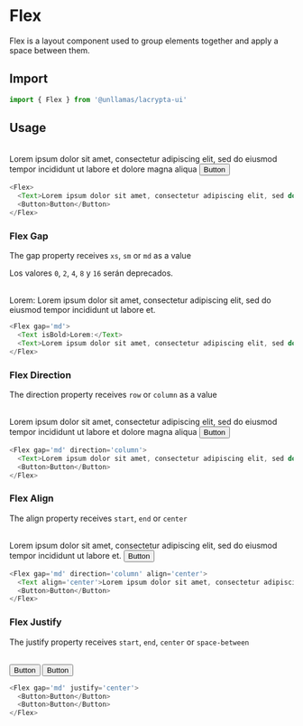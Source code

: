 
# Flex

Flex is a layout component used to group elements together and apply a space between them.

## Import 

```js
import { Flex } from '@unllamas/lacrypta-ui'
```

## Usage

<br />

<Card variant='outline' spacing={4}>
  <Container size='sm'>
    <Flex>
      <Text>Lorem ipsum dolor sit amet, consectetur adipiscing elit, sed do eiusmod tempor incididunt ut labore et dolore magna aliqua</Text>
      <Button>Button</Button>
    </Flex>
  </Container>
</Card>

```js
<Flex>
  <Text>Lorem ipsum dolor sit amet, consectetur adipiscing elit, sed do eiusmod tempor incididunt ut labore et dolore magna aliqua</Text>
  <Button>Button</Button>
</Flex>
```

### Flex Gap

The gap property receives `xs`, `sm` or `md` as a value

<Callout type="warning">Los valores `0`, `2`, `4`, `8` y `16` serán deprecados.</Callout>

<br />

<Card variant='outline' spacing={4}>
  <Container size='sm'>
    <Flex gap='md'>
      <Text isBold>Lorem:</Text>
      <Text>Lorem ipsum dolor sit amet, consectetur adipiscing elit, sed do eiusmod tempor incididunt ut labore et.</Text>
    </Flex>
  </Container>
</Card>

```js
<Flex gap='md'>
  <Text isBold>Lorem:</Text>
  <Text>Lorem ipsum dolor sit amet, consectetur adipiscing elit, sed do eiusmod tempor incididunt ut labore et.</Text>
</Flex>
```

### Flex Direction

The direction property receives `row` or `column` as a value

<br />

<Card variant='outline' spacing={4}>
  <Container size='sm'>
    <Flex gap='md' direction='column' >
      <Text>Lorem ipsum dolor sit amet, consectetur adipiscing elit, sed do eiusmod tempor incididunt ut labore et dolore magna aliqua</Text>
      <Button>Button</Button>
    </Flex>
  </Container>
</Card>

```js
<Flex gap='md' direction='column'>
  <Text>Lorem ipsum dolor sit amet, consectetur adipiscing elit, sed do eiusmod tempor incididunt ut labore et dolore magna aliqua</Text>
  <Button>Button</Button>
</Flex>
```

### Flex Align

The align property receives `start`, `end` or `center`

<br />

<Card variant='outline' spacing={4}>
  <Container size='sm'>
    <Flex gap='md' direction='column' align='center'>
      <Text align='center'>Lorem ipsum dolor sit amet, consectetur adipiscing elit, sed do eiusmod tempor incididunt ut labore et.</Text>
      <Button>Button</Button>
    </Flex>
  </Container>
</Card>

```js
<Flex gap='md' direction='column' align='center'>
  <Text align='center'>Lorem ipsum dolor sit amet, consectetur adipiscing elit, sed do eiusmod tempor incididunt ut labore et.</Text>
  <Button>Button</Button>
</Flex>
```

### Flex Justify

The justify property receives `start`, `end`, `center` or `space-between`

<br />

<Card variant='outline' spacing={4}>
  <Container size='sm'>
    <Flex gap='md' justify='center'>
      <Button>Button</Button>
      <Button>Button</Button>
    </Flex>
  </Container>
</Card>

```js
<Flex gap='md' justify='center'>
  <Button>Button</Button>
  <Button>Button</Button>
</Flex>
```



